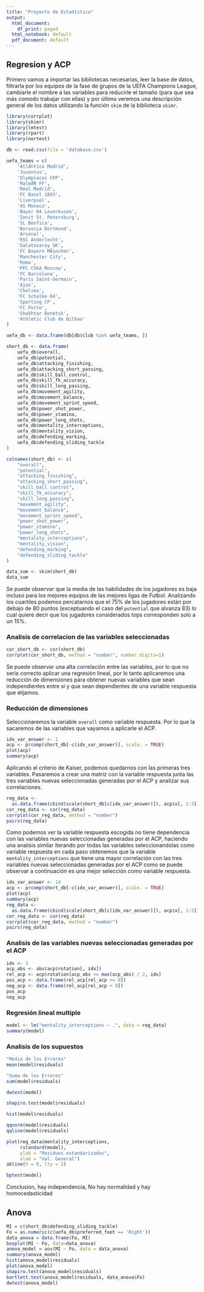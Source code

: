 ```yaml
---
title: "Proyecto de Estadística"
output:
  html_document:
    df_print: paged
  html_notebook: default
  pdf_document: default
---
```


## Regresion y ACP

Primero vamos a importar las bibliotecas necesarias, leer la base de datos,
filtrarla por los equipos de la fase de grupos de la UEFA Champions League,
cambiarle el nombre a las variables para reducirle el tamaño (para que sea
más comodo trabajar con ellas) y por último veremos una descripción general
de los datos utilizando la función `skim` de la biblioteca `skimr`.

```r
library(corrplot)
library(skimr)
library(lmtest)
library(rpart)
library(nortest)

db <- read.csv(file = 'database.csv')

uefa_teams = c(
    'AtlÃ©tico Madrid',
    'Juventus',
    'Olympiacos CFP',
    'MalmÃ¶ FF',
    'Real Madrid',
    'FC Basel 1893',
    'Liverpool',
    'AS Monaco',
    'Bayer 04 Leverkusen',
    'Zenit St. Petersburg',
    'SL Benfica',
    'Borussia Dortmund',
    'Arsenal',
    'RSC Anderlecht',
    'Galatasaray SK',
    'FC Bayern MÃ¼nchen',
    'Manchester City',
    'Roma',
    'PFC CSKA Moscow',
    'FC Barcelona',
    'Paris Saint-Germain',
    'Ajax',
    'Chelsea',
    'FC Schalke 04',
    'Sporting CP',
    'FC Porto',
    'Shakhtar Donetsk',
    'Athletic Club de Bilbao'
)

uefa_db <- data.frame(db[db$club %in% uefa_teams, ])

short_db <- data.frame(
    uefa_db$overall,
    uefa_db$potential,
    uefa_db$attacking_finishing,
    uefa_db$attacking_short_passing,
    uefa_db$skill_ball_control,
    uefa_db$skill_fk_accuracy,
    uefa_db$skill_long_passing,
    uefa_db$movement_agility,
    uefa_db$movement_balance,
    uefa_db$movement_sprint_speed,
    uefa_db$power_shot_power,
    uefa_db$power_stamina,
    uefa_db$power_long_shots,
    uefa_db$mentality_interceptions,
    uefa_db$mentality_vision,
    uefa_db$defending_marking,
    uefa_db$defending_sliding_tackle
)

colnames(short_db) <- c(
    "overall",
    "potential",
    "attacking_finishing",
    "attacking_short_passing",
    "skill_ball_control",
    "skill_fk_accuracy",
    "skill_long_passing",
    "movement_agility",
    "movement_balance",
    "movement_sprint_speed",
    "power_shot_power",
    "power_stamina",
    "power_long_shots",
    "mentality_interceptions",
    "mentality_vision",
    "defending_marking",
    "defending_sliding_tackle"
)

data_sum <- skim(short_db)
data_sum
```

Se puede observar que la media de las habilidades de los jugadores es baja
incluso para los mejores equipos de las mejores ligas de Futbol. Analizando
los cuartiles podemos percatarnos que el 75% de los jugadores están por debajo
de 80 puntos (exceptuando el caso del `potential` que alvanza 83) lo cual
quiere decir que los jugadores considerados tops corresponden solo a un 15%.

### Analisis de correlacion de las variables seleccionadas

```r
cor_short_db <- cor(short_db)
corrplot(cor_short_db, method = "number", number.digits=1)
```

Se puede observar una alta correlación entre las variables, por lo que no sería
correcto aplicar una regresión lineal, por lo tanto aplicaremos una reducción
de dimensiones para obtener nuevas variables que sean independientes entre si
y que sean dependientes de una variable respuesta que elijamos.

### Reducción de dimensiones

Seleccionaremos la variable `overall` como variable respuesta. Por lo que la
sacaremos de las variables que vayamos a aplicarle el ACP.

```r
idx_var_answer <- 1
acp <- prcomp(short_db[-c(idx_var_answer)], scale. = TRUE)
plot(acp)
summary(acp)
```

Aplicando el criterio de Kaiser, podemos quedarnos con las primeras tres
variables. Pasaremos a crear una matriz con la variable respuesta junta las
tres variables nuevas seleccionadas generadas por el ACP y analizar sus
correlaciones.

```r
reg_data <-
  as.data.frame(cbind(scale(short_db[c(idx_var_answer)]), acp$x[, 1:3]))
cor_reg_data <- cor(reg_data)
corrplot(cor_reg_data, method = "number")
pairs(reg_data)
```

Como podemos ver la variable respuesta escogida no tiene dependencia con las
variables nuevas seleccionadas generadas por el ACP, haciendo una analisis
similar iterando por todas las variables seleccionandolas como variable
respuesta en cada paso obtenemos que la variable `mentality_interceptions`
que tiene una mayor correlación con las tres variables nuevas seleccionadas
generadas por el ACP como se puede observar a continuación es una mejor
selección como variable respuesta.

```r
idx_var_answer <- 14
acp <- prcomp(short_db[-c(idx_var_answer)], scale. = TRUE)
plot(acp)
summary(acp)
reg_data <-
  as.data.frame(cbind(scale(short_db[c(idx_var_answer)]), acp$x[, 1:3]))
cor_reg_data <- cor(reg_data)
corrplot(cor_reg_data, method = "number")
pairs(reg_data)
```

### Analisis de las variables nuevas seleccionadas generadas por el ACP

```r
idx <- 3
acp_abs <- abs(acp$rotation[, idx])
rel_acp <- acp$rotation[acp_abs >= max(acp_abs) / 2, idx]
pos_acp <- data.frame(rel_acp[rel_acp >= 0])
neg_acp <- data.frame(rel_acp[rel_acp < 0])
pos_acp
neg_acp
```

### Regresión lineal multiple

```r
model <- lm("mentality_interceptions ~ .", data = reg_data)
summary(model)
```

### Analisis de los supuestos

```r
"Media de los Errores"
mean(model$residuals)

"Suma de los Errores"
sum(model$residuals)

dwtest(model)

shapiro.test(model$residuals)

hist(model$residuals)

qqnorm(model$residuals)
qqline(model$residuals)

plot(reg_data$mentality_interceptions,
     rstandard(model),
     ylab = "Residuos estandarizados",
     xlab = "Val. General")
abline(h = 0, lty = 2)

bptest(model)
```

Conclusion, hay independencia, No hay normalidad y hay homocedasticidad

## Anova ##

```r
MI = c(short_db$defending_sliding_tackle)
Fo = as.numeric(c(uefa_db$preferred_foot == 'Right'))
data_anova = data.frame(Fo, MI)
boxplot(MI ~ Fo, data=data_anova)
anova_model = aov(MI ~ Fo, data = data_anova)
summary(anova_model)
hist(anova_model$residuals)
plot(anova_model)
shapiro.test(anova_model$residuals)
bartlett.test(anova_model$residuals, data_anova$Fo)
dwtest(anova_model)
```
